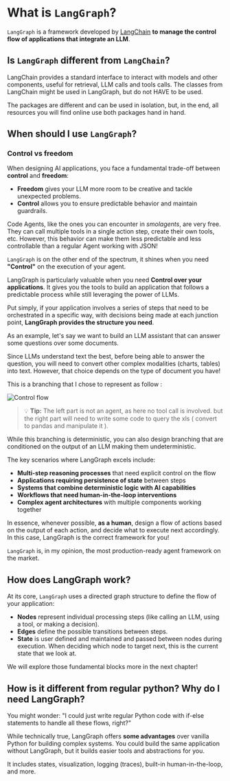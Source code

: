 # What is `LangGraph`?

`LangGraph` is a framework developed by [LangChain](https://www.langchain.com/) **to manage the control flow of applications that integrate an LLM**.

## Is `LangGraph` different from `LangChain`?

LangChain provides a standard interface to interact with models and other components, useful for retrieval, LLM calls and tools calls.
The classes from LangChain might be used in LangGraph, but do not HAVE to be used. 

The packages are different and can be used in isolation, but, in the end, all resources you will find online use both packages hand in hand.

## When should I use `LangGraph`?
### Control vs freedom

When designing AI applications, you face a fundamental trade-off between **control** and **freedom**:

- **Freedom** gives your LLM more room to be creative and tackle unexpected problems.
- **Control** allows you to ensure predictable behavior and maintain guardrails.

Code Agents, like the ones you can encounter in *smolagents*, are very free. They can call multiple tools in a single action step, create their own tools, etc. However, this behavior can make them less predictable and less controllable than a regular Agent working with JSON!

`LangGraph` is on the other end of the spectrum, it shines when you need **"Control"** on the execution of your agent. 

LangGraph is particularly valuable when you need **Control over your applications**. It gives you the tools to build an application that follows a predictable process while still leveraging the power of LLMs. 

Put simply, if your application involves a series of steps that need to be orchestrated in a specific way, with decisions being made at each junction point, **LangGraph provides the structure you need**.

As an example, let's say we want to build an LLM assistant that can answer some questions over some documents.

Since LLMs understand text the best, before being able to answer the question, you will need to convert other complex modalities (charts, tables) into text. However, that choice depends on the type of document you have!

This is a branching that I chose to represent as follow : 

<img src="https://huggingface.co/datasets/agents-course/course-images/resolve/main/en/unit2/LangGraph/flow.png" alt="Control flow"/>

> 💡 **Tip:** The left part is not an agent, as here no tool call is involved. but the right part will need to write some code to query the xls ( convert to pandas and manipulate it ).

While this branching is deterministic, you can also design branching that are conditioned on the output of an LLM making them undeterministic.

The key scenarios where LangGraph excels include:

- **Multi-step reasoning processes** that need explicit control on the flow
- **Applications requiring persistence of state** between steps
- **Systems that combine deterministic logic with AI capabilities**
- **Workflows that need human-in-the-loop interventions**
- **Complex agent architectures** with multiple components working together

In essence, whenever possible, **as a human**, design a flow of actions based on the output of each action, and decide what to execute next accordingly. In this case, LangGraph is the correct framework for you!

`LangGraph` is, in my opinion, the most production-ready agent framework on the market.

## How does LangGraph work?

At its core, `LangGraph` uses a directed graph structure to define the flow of your application:

- **Nodes** represent individual processing steps (like calling an LLM, using a tool, or making a decision).
- **Edges** define the possible transitions between steps.
- **State** is user defined and maintained and passed between nodes during execution. When deciding which node to target next, this is the current state that we look at.

We will explore those fundamental blocks more in the next chapter! 

## How is it different from regular python? Why do I need LangGraph?

You might wonder: "I could just write regular Python code with if-else statements to handle all these flows, right?" 

While technically true, LangGraph offers **some advantages** over vanilla Python for building complex systems. You could build the same application without LangGraph, but it builds easier tools and abstractions for you.

It includes states, visualization, logging (traces), built-in human-in-the-loop, and more.
